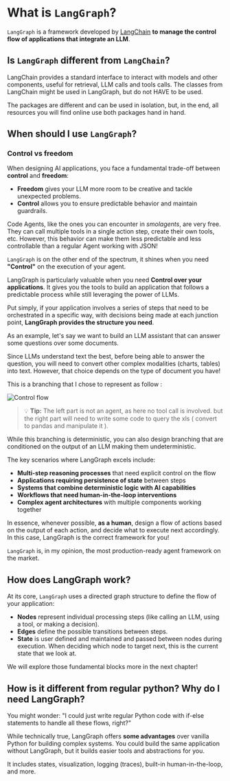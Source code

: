 # What is `LangGraph`?

`LangGraph` is a framework developed by [LangChain](https://www.langchain.com/) **to manage the control flow of applications that integrate an LLM**.

## Is `LangGraph` different from `LangChain`?

LangChain provides a standard interface to interact with models and other components, useful for retrieval, LLM calls and tools calls.
The classes from LangChain might be used in LangGraph, but do not HAVE to be used. 

The packages are different and can be used in isolation, but, in the end, all resources you will find online use both packages hand in hand.

## When should I use `LangGraph`?
### Control vs freedom

When designing AI applications, you face a fundamental trade-off between **control** and **freedom**:

- **Freedom** gives your LLM more room to be creative and tackle unexpected problems.
- **Control** allows you to ensure predictable behavior and maintain guardrails.

Code Agents, like the ones you can encounter in *smolagents*, are very free. They can call multiple tools in a single action step, create their own tools, etc. However, this behavior can make them less predictable and less controllable than a regular Agent working with JSON!

`LangGraph` is on the other end of the spectrum, it shines when you need **"Control"** on the execution of your agent. 

LangGraph is particularly valuable when you need **Control over your applications**. It gives you the tools to build an application that follows a predictable process while still leveraging the power of LLMs. 

Put simply, if your application involves a series of steps that need to be orchestrated in a specific way, with decisions being made at each junction point, **LangGraph provides the structure you need**.

As an example, let's say we want to build an LLM assistant that can answer some questions over some documents.

Since LLMs understand text the best, before being able to answer the question, you will need to convert other complex modalities (charts, tables) into text. However, that choice depends on the type of document you have!

This is a branching that I chose to represent as follow : 

<img src="https://huggingface.co/datasets/agents-course/course-images/resolve/main/en/unit2/LangGraph/flow.png" alt="Control flow"/>

> 💡 **Tip:** The left part is not an agent, as here no tool call is involved. but the right part will need to write some code to query the xls ( convert to pandas and manipulate it ).

While this branching is deterministic, you can also design branching that are conditioned on the output of an LLM making them undeterministic.

The key scenarios where LangGraph excels include:

- **Multi-step reasoning processes** that need explicit control on the flow
- **Applications requiring persistence of state** between steps
- **Systems that combine deterministic logic with AI capabilities**
- **Workflows that need human-in-the-loop interventions**
- **Complex agent architectures** with multiple components working together

In essence, whenever possible, **as a human**, design a flow of actions based on the output of each action, and decide what to execute next accordingly. In this case, LangGraph is the correct framework for you!

`LangGraph` is, in my opinion, the most production-ready agent framework on the market.

## How does LangGraph work?

At its core, `LangGraph` uses a directed graph structure to define the flow of your application:

- **Nodes** represent individual processing steps (like calling an LLM, using a tool, or making a decision).
- **Edges** define the possible transitions between steps.
- **State** is user defined and maintained and passed between nodes during execution. When deciding which node to target next, this is the current state that we look at.

We will explore those fundamental blocks more in the next chapter! 

## How is it different from regular python? Why do I need LangGraph?

You might wonder: "I could just write regular Python code with if-else statements to handle all these flows, right?" 

While technically true, LangGraph offers **some advantages** over vanilla Python for building complex systems. You could build the same application without LangGraph, but it builds easier tools and abstractions for you.

It includes states, visualization, logging (traces), built-in human-in-the-loop, and more.
